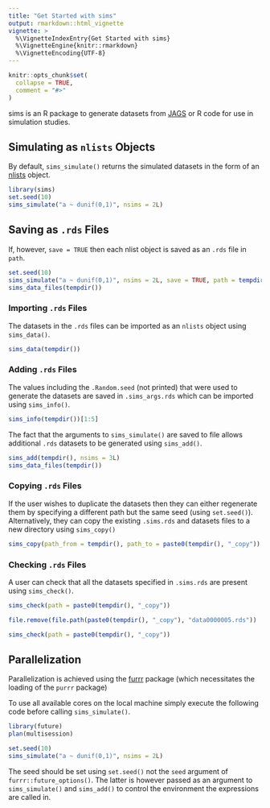 ```yaml
---
title: "Get Started with sims"
output: rmarkdown::html_vignette
vignette: >
  %\VignetteIndexEntry{Get Started with sims}
  %\VignetteEngine{knitr::rmarkdown}
  %\VignetteEncoding{UTF-8}
---
```


```r
knitr::opts_chunk$set(
  collapse = TRUE,
  comment = "#>"
)
```

sims is an R package to generate datasets from [JAGS](http://mcmc-jags.sourceforge.net) or R code for use in simulation studies.

## Simulating as `nlists` Objects

By default, `sims_simulate()` returns the simulated datasets in the form of an [nlists](https://github.com/poissonconsulting/nlist) object.

```r
library(sims)
set.seed(10)
sims_simulate("a ~ dunif(0,1)", nsims = 2L)
```

## Saving as `.rds` Files

If, however, `save = TRUE` then each nlist object is saved as an `.rds` file in `path`.
```r
set.seed(10)
sims_simulate("a ~ dunif(0,1)", nsims = 2L, save = TRUE, path = tempdir(), exists = NA)
sims_data_files(tempdir())
```

### Importing `.rds` Files

The datasets in the `.rds` files can be imported as an `nlists` object using `sims_data()`.
```r
sims_data(tempdir())
```

### Adding `.rds` Files

The values including the `.Random.seed` (not printed) that were used to generate the datasets are saved in `.sims_args.rds` which can be imported using `sims_info()`.

```r
sims_info(tempdir())[1:5]
```

The fact that the arguments to `sims_simulate()` are saved to file allows additional `.rds` datasets to be generated using `sims_add()`.
```r
sims_add(tempdir(), nsims = 3L)
sims_data_files(tempdir())
```

### Copying `.rds` Files

If the user wishes to duplicate the datasets then they can either regenerate them by specifying a different path but the same seed (using `set.seed()`).
Alternatively, they can copy the existing `.sims.rds` and datasets files to a new directory using `sims_copy()`
```r
sims_copy(path_from = tempdir(), path_to = paste0(tempdir(), "_copy"))
```

### Checking `.rds` Files

A user can check that all the datasets specified in `.sims.rds` are present using `sims_check()`.
```r
sims_check(path = paste0(tempdir(), "_copy"))
```

```r
file.remove(file.path(paste0(tempdir(), "_copy"), "data0000005.rds"))

sims_check(path = paste0(tempdir(), "_copy"))
```

## Parallelization

Parallelization is achieved using the [furrr](https://github.com/DavisVaughan/furrr) package (which necessitates the loading of the `purrr` package)

To use all available cores on the local machine simply execute the following code before calling `sims_simulate()`.
```r
library(future)
plan(multisession)
```

```r
set.seed(10)
sims_simulate("a ~ dunif(0,1)", nsims = 2L)
```

The seed should be set using `set.seed()` not the `seed` argument of `furrr::future_options()`. The latter is however passed as an argument to `sims_simulate()` and `sims_add()` to control the environment the expressions are called in.

